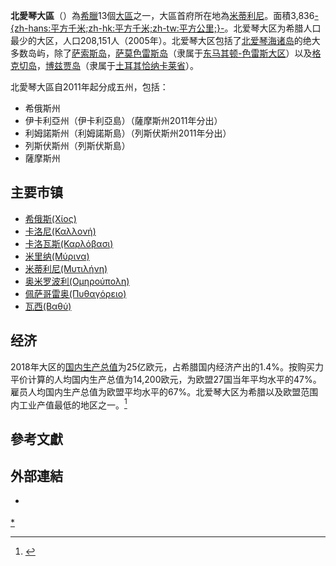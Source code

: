 
{{Infobox settlement
| name                   = 北爱琴大区
| native_name            = {{lang|el|Περιφέρεια Βορείου Αιγαίου}}
| image_blank_emblem     = 
| blank_emblem_type      = 
| image_map              = Vorio Egeo in Greece.svg
| coordinates            = {{coord|38.7|26.0|display=inline,title}}
| subdivision_type       = Country
| subdivision_name       = {{flag|Greece}}
| parts_type             = [[Regional_units_of_Greece|州]]
| parts_style            = list
| p1                     = [[希俄斯|希俄斯]]
| p2                     = [[伊卡利亚岛|伊卡利亚]]
| p3                     = [[Lemnos_(regional_unit)|利姆诺斯]]
| p4                     = [[莱斯沃斯州|莱斯沃斯]]
| p5                     = [[萨摩斯岛|萨摩斯]] 
| seat_type              = 首府
| seat                   = [[米蒂利尼|米蒂利尼(Μυτιλήνη)]]
| area_total_km2         = 3835.91
| population_total       = 199231
| population_as_of       = 2011
| population_density_km2 = auto
| population_footnotes   = <ref name=2011census>{{cite web|publisher=[[Hellenic_Statistical_Authority|Hellenic Statistical Authority]]|title=Demographic and social characteristics of the Resident Population of Greece according to the 2011 Population - Housing Census revision of 20/3/2014|date=12 September 2014|url=http://www.statistics.gr/portal/page/portal/ESYE/BUCKET/A1602/PressReleases/A1602_SAM01_DT_DC_00_2011_03_F_EN.pdf|archiveurl=https://web.archive.org/web/20150908142240/http://www.statistics.gr/portal/page/portal/ESYE/BUCKET/A1602/PressReleases/A1602_SAM01_DT_DC_00_2011_03_F_EN.pdf|archivedate=2015-09-08|accessdate=2020-04-21|dead-url=yes}}</ref>
| timezone               = [[Eastern_European_Time|EET]]
| utc_offset             = +2
| timezone_DST           = [[Eastern_European_Summer_Time|EEST]]
| utc_offset_DST         = +3
| iso_code               = GR-K
| blank_name_sec2        = [[Human_Development_Index|HDI]] (2017)
| blank_info_sec2        = 0.861<ref name="GlobalDataLab">{{Cite web|url=https://hdi.globaldatalab.org/areadata/shdi/|title=Sub-national HDI - Area Database - Global Data Lab|website=hdi.globaldatalab.org|language=en|access-date=2018-09-13|archive-date=2018-09-23|archive-url=https://web.archive.org/web/20180923120638/https://hdi.globaldatalab.org/areadata/shdi/|dead-url=no}}</ref><br/>{{color|green|very high}} · [[List_of_Greek_regions_by_Human_Development_Index|5th]]
| website                = {{url|http://www.pvaigaiou.gov.gr/}}
}}
'''北愛琴大區'''（{{lang-el|Περιφέρεια Βορείου Αιγαίου|Perifereia Boreiou Aigaiou}}）為[[希臘|希臘]]13個[[希臘大區|大區]]之一，大區首府所在地為[[米蒂利尼|米蒂利尼]]。面積3,836[[平方公里|-{zh-hans:平方千米;zh-hk:平方千米;zh-tw:平方公里;}-]]。北爱琴大区为希腊人口最少的大区，人口208,151人（2005年）。北爱琴大区包括了[[北爱琴海诸岛|北爱琴海诸岛]]的绝大多数岛屿，除了[[萨索斯岛|萨索斯岛]]，[[萨莫色雷斯岛|萨莫色雷斯岛]]（隶属于[[东马其顿-色雷斯|东马其顿-色雷斯大区]]）以及[[格克切岛|格克切岛]]，[[博兹贾岛|博兹贾岛]]（隶属于[[恰纳卡莱省|土耳其恰纳卡莱省]]）。

北愛琴大區自2011年起分成五州，包括：
*希俄斯州
*伊卡利亞州（伊卡利亞島）（薩摩斯州2011年分出） 
*利姆諾斯州（利姆諾斯島）（列斯伏斯州2011年分出）
*列斯伏斯州（列斯伏斯島）
*薩摩斯州

==主要市镇==
*[[希俄斯_(城镇)|希俄斯(Χίος)]]
*[[卡洛尼|卡洛尼(Καλλονή)]]
*[[Karlóvasi|卡洛瓦斯(Καρλόβασι)]]
*[[Myrina,_Greece|米里纳(Μύρινα)]]
*[[米蒂利尼|米蒂利尼(Μυτιλήνη)]]
*[[Omiroupoli|奥米罗波利(Ομηρούπολη)]]
*[[Pythagoreio|佩萨哥雷奥(Πυθαγόρειο)]]
*[[瓦西|瓦西(Βαθύ)]]

== 经济 ==
2018年大区的[[国内生产总值|国内生产总值]]为25亿欧元，占希腊国内经济产出的1.4%。按购买力平价计算的人均国内生产总值为14,200欧元，为欧盟27国当年平均水平的47%。雇员人均国内生产总值为欧盟平均水平的67%。北爱琴大区为希腊以及欧盟范围内工业产值最低的地区之一。<ref>{{Cite web|url=https://ec.europa.eu/eurostat/documents/2995521/10474907/1-05032020-AP-EN.pdf/81807e19-e4c8-2e53-c98a-933f5bf30f58|title=Regional GDP per capita ranged from 30% to 263% of the EU average in 2018|last=|first=|date=5 March 2020|website=Eurostat|archive-url=https://web.archive.org/web/20200417095003/https://ec.europa.eu/eurostat/documents/2995521/10474907/1-05032020-AP-EN.pdf/81807e19-e4c8-2e53-c98a-933f5bf30f58|archive-date=2020-04-17|access-date=|dead-url=no}}</ref>

== 參考文獻 ==
{{reflist}}

== 外部連結 ==
{{commons category|North Aegean}}
* {{official website}} {{el icon}}

{{希臘各區首府}}
{{Authority control}}
[[Category:北爱琴大区|*]]